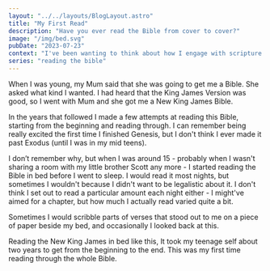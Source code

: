 ```yaml
---
layout: "../../layouts/BlogLayout.astro"
title: "My First Read"
description: "Have you ever read the Bible from cover to cover?"
image: "/img/bed.svg"
pubDate: "2023-07-23"
context: "I've been wanting to think about how I engage with scripture. As part of the process I'm looking back at how I've engaged with it in the past."
series: "reading the bible"
---
```


When I was young, my Mum said that she was going to get me a Bible. She asked what kind I wanted. I had heard that the King James Version was good, so I went with Mum and she got me a New King James Bible.

In the years that followed I made a few attempts at reading this Bible, starting from the beginning and reading through. I can remember being really excited the first time I finished Genesis, but I don't think I ever made it past Exodus (until I was in my mid teens).

I don’t remember why, but when I was around 15 - probably when I wasn't sharing a room with my little brother Scott any more - I started reading the Bible in bed before I went to sleep. I would read it most nights, but sometimes I wouldn't because I didn't want to be legalistic about it. I don't think I set out to read a particular amount each night either - I might've aimed for a chapter, but how much I actually read varied quite a bit.

Sometimes I would scribble parts of verses that stood out to me on a piece of paper beside my bed, and occasionally I looked back at this.

Reading the New King James in bed like this, It took my teenage self about two years to get from the beginning to the end. This was my first time reading through the whole Bible.
